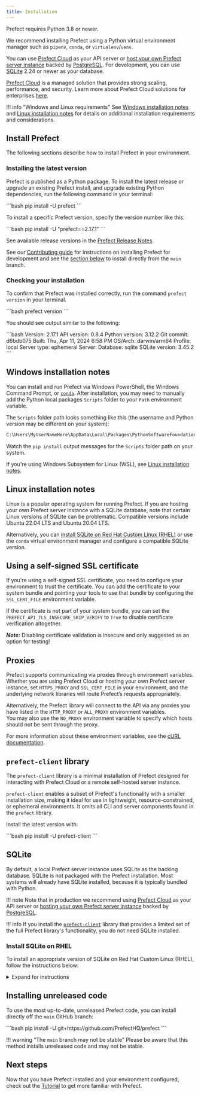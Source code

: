 ```yaml
---
title: Installation
---
```




Prefect requires Python 3.8 or newer.




We recommend installing Prefect using a Python virtual environment manager such as `pipenv`, `conda`, or `virtualenv`/`venv`.

You can use [Prefect Cloud](/2.19.4/ui/cloud/) as your API server or [host your own Prefect server instance](/2.19.4/host/) backed by [PostgreSQL](/2.19.4/concepts/database/#configuring_a_postgresql_database).
For development, you can use [SQLite](/2.19.4/concepts/database/#configuring_a_sqlite_database) 2.24 or newer as your database.

[Prefect Cloud](/2.19.4/cloud/) is a managed solution that provides strong scaling, performance, and security.
Learn more about Prefect Cloud solutions for enterprises [here](https://www.prefect.io/pricing).

!!! info "Windows and Linux requirements"
    See [Windows installation notes](#windows-installation-notes) and [Linux installation notes](#linux-installation-notes) for details on additional installation requirements and considerations.

## Install Prefect

The following sections describe how to install Prefect in your environment.

### Installing the latest version

Prefect is published as a Python package.
To install the latest release or upgrade an existing Prefect install, and upgrade existing Python dependencies, run the following command in your terminal:

<div class="terminal">
```bash
pip install -U prefect
```
</div>

To install a specific Prefect version, specify the version number like this:

<div class="terminal">
```bash
pip install -U "prefect==2.17.1"
```
</div>

See available release versions in the [Prefect Release Notes](https://github.com/PrefectHQ/prefect/blob/main/RELEASE-NOTES.md).

See our [Contributing guide](/2.19.4/contributing/overview/) for instructions on installing Prefect for development and see the [section below](#installing_unreleased_code) to install directly from the `main` branch.

### Checking your installation

To confirm that Prefect was installed correctly, run the command `prefect version` in your terminal.

<div class="terminal">
```bash
prefect version
```
</div>

You should see output similar to the following:

<div class="terminal">
```bash
Version:             2.17.1
API version:         0.8.4
Python version:      3.12.2
Git commit:          d6bdb075
Built:               Thu, Apr 11, 2024 6:58 PM
OS/Arch:             darwin/arm64
Profile:              local
Server type:         ephemeral
Server:
  Database:          sqlite
  SQLite version:    3.45.2
```
</div>

## Windows installation notes

You can install and run Prefect via Windows PowerShell, the Windows Command Prompt, or [`conda`](https://docs.conda.io/projects/conda/en/latest/user-guide/install/windows.html). After installation, you may need to manually add the Python local packages `Scripts` folder to your `Path` environment variable.

The `Scripts` folder path looks something like this (the username and Python version may be different on your system):

```bash
C:\Users\MyUserNameHere\AppData\Local\Packages\PythonSoftwareFoundation.Python.3.11_qbz5n2kfra8p0\LocalCache\local-packages\Python311\Scripts
```

Watch the `pip install` output messages for the `Scripts` folder path on your system.

If you're using Windows Subsystem for Linux (WSL), see [Linux installation notes](#linux-installation-notes).

## Linux installation notes

Linux is a popular operating system for running Prefect.
If you are hosting your own Prefect server instance with a SQLite database, note that certain Linux versions of SQLite can be problematic.
Compatible versions include Ubuntu 22.04 LTS and Ubuntu 20.04 LTS.

Alternatively, you can [install SQLite on Red Hat Custom Linux (RHEL)](#install-sqlite-on-rhel) or use the `conda` virtual environment manager and configure a compatible SQLite version.

## Using a self-signed SSL certificate

If you're using a self-signed SSL certificate, you need to configure your environment to trust the certificate.
You can add the certificate to your system bundle and pointing your tools to use that bundle by configuring the `SSL_CERT_FILE` environment variable.

If the certificate is not part of your system bundle, you can set the
`PREFECT_API_TLS_INSECURE_SKIP_VERIFY` to `True` to disable certificate verification altogether.

***Note:*** Disabling certificate validation is insecure and only suggested as an option for testing!

## Proxies

Prefect supports communicating via proxies through environment variables.
Whether you are using Prefect Cloud or hosting your own Prefect server instance, set `HTTPS_PROXY` and `SSL_CERT_FILE` in your environment, and the underlying network libraries will route Prefect’s requests appropriately.

Alternatively, the Prefect library will connect to the API via any proxies you have listed in the `HTTP_PROXY` or `ALL_PROXY` environment variables.  
You may also use the `NO_PROXY` environment variable to specify which hosts should not be sent through the proxy.

For more information about these environment variables, see the [cURL documentation](https://everything.curl.dev/usingcurl/proxies/env).

## `prefect-client` library

The `prefect-client` library is a minimal installation of Prefect designed for interacting with Prefect Cloud or a remote self-hosted server instance.

`prefect-client` enables a subset of Prefect's functionality with a smaller installation size, making it ideal for use in lightweight, resource-constrained, or ephemeral environments.
It omits all CLI and server components found in the `prefect` library.

Install the latest version with:

<div class="terminal">
```bash
pip install -U prefect-client
```
</div>

## SQLite

By default, a local Prefect server instance uses SQLite as the backing database.
SQLite is not packaged with the Prefect installation.
Most systems will already have SQLite installed, because it is typically bundled with Python.

!!! note
    Note that in production we recommend using [Prefect Cloud](/2.19.4/ui/cloud/) as your API server or [hosting your own Prefect server instance](/2.19.4/host/) backed by [PostgreSQL](/2.19.4/concepts/database/#configuring_a_postgresql_database).

!!! info
    If you install the [`prefect-client`](https://pypi.org/project/prefect-client/) library that provides a limited set of the full Prefect library's functionality, you do not need SQLite installed.

### Install SQLite on RHEL

To install an appropriate version of SQLite on Red Hat Custom Linux (RHEL), follow the instructions below:

<details>
    <summary>Expand for instructions</summary>

Note that some RHEL instances have no C compiler, so you may need to check for and install `gcc` first:

<div class="terminal">
```bash
yum install gcc
```
</div>

Download and extract the tarball for SQLite.

<div class="terminal">
```bash
wget https://www.sqlite.org/2022/sqlite-autoconf-3390200.tar.gz
tar -xzf sqlite-autoconf-3390200.tar.gz
```
</div>

Move to the extracted SQLite directory, then build and install SQLite.

<div class="terminal">
```bash
cd sqlite-autoconf-3390200/
./configure
make
make install
```
</div>

Add `LD_LIBRARY_PATH` to your profile.

<div class="terminal">
```bash
echo 'export LD_LIBRARY_PATH="/usr/local/lib"' >> /etc/profile
```
</div>

Restart your shell to register these changes.

Now you can install Prefect using `pip`.

<div class="terminal">
```bash
pip3 install prefect
```
</div>

</details>

## Installing unreleased code

To use the most up-to-date, unreleased Prefect code, you can install directly off the `main` GitHub branch:

<div class="terminal">
```bash
pip install -U git+https://github.com/PrefectHQ/prefect
```
</div>

!!! warning "The `main` branch may not be stable"
    Please be aware that this method installs unreleased code and may not be stable.

## Next steps

Now that you have Prefect installed and your environment configured, check out the [Tutorial](/2.19.4/tutorial/) to get more familiar with Prefect.
